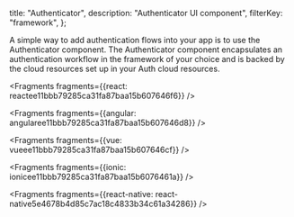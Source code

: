   title: "Authenticator",
  description: "Authenticator UI component",
  filterKey: "framework",
};



A simple way to add authentication flows into your app is to use the Authenticator component. The Authenticator component encapsulates an authentication workflow in the framework of your choice and is backed by the cloud resources set up in your Auth cloud resources.




<Fragments fragments={{react: reactee11bbb79285ca31fa87baa15b607646f6}} />



<Fragments fragments={{angular: angularee11bbb79285ca31fa87baa15b607646d8}} />



<Fragments fragments={{vue: vueee11bbb79285ca31fa87baa15b607646cf}} />



<Fragments fragments={{ionic: ionicee11bbb79285ca31fa87baa15b6076461a}} />



<Fragments fragments={{react-native: react-native5e4678b4d85c7ac18c4833b34c61a34286}} />
